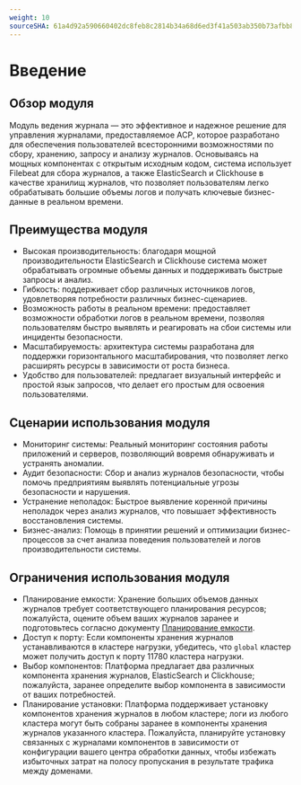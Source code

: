 ```yaml
---
weight: 10
sourceSHA: 61a4d92a590660402dc8feb8c2814b34a68d6ed3f41a503ab350b73afbb8c09d
---
```


# Введение

## Обзор модуля

Модуль ведения журнала — это эффективное и надежное решение для управления журналами, предоставляемое ACP, которое разработано для обеспечения пользователей всесторонними возможностями по сбору, хранению, запросу и анализу журналов. Основываясь на мощных компонентах с открытым исходным кодом, система использует Filebeat для сбора журналов, а также ElasticSearch и Clickhouse в качестве хранилищ журналов, что позволяет пользователям легко обрабатывать большие объемы логов и получать ключевые бизнес-данные в реальном времени.

## Преимущества модуля

- Высокая производительность: благодаря мощной производительности ElasticSearch и Clickhouse система может обрабатывать огромные объемы данных и поддерживать быстрые запросы и анализ.
- Гибкость: поддерживает сбор различных источников логов, удовлетворяя потребности различных бизнес-сценариев.
- Возможность работы в реальном времени: предоставляет возможности обработки логов в реальном времени, позволяя пользователям быстро выявлять и реагировать на сбои системы или инциденты безопасности.
- Масштабируемость: архитектура системы разработана для поддержки горизонтального масштабирования, что позволяет легко расширять ресурсы в зависимости от роста бизнеса.
- Удобство для пользователей: предлагает визуальный интерфейс и простой язык запросов, что делает его простым для освоения пользователями.

## Сценарии использования модуля

- Мониторинг системы: Реальный мониторинг состояния работы приложений и серверов, позволяющий вовремя обнаруживать и устранять аномалии.
- Аудит безопасности: Сбор и анализ журналов безопасности, чтобы помочь предприятиям выявлять потенциальные угрозы безопасности и нарушения.
- Устранение неполадок: Быстрое выявление коренной причины неполадок через анализ журналов, что повышает эффективность восстановления системы.
- Бизнес-анализ: Помощь в принятии решений и оптимизации бизнес-процессов за счет анализа поведения пользователей и логов производительности системы.

## Ограничения использования модуля

- Планирование емкости: Хранение больших объемов данных журналов требует соответствующего планирования ресурсов; пожалуйста, оцените объем ваших журналов заранее и подготовьтесь согласно документу [Планирование емкости](./architecture/capacity_planning.mdx).
- Доступ к порту: Если компоненты хранения журналов устанавливаются в кластере нагрузки, убедитесь, что `global` кластер может получить доступ к порту 11780 кластера нагрузки.
- Выбор компонентов: Платформа предлагает два различных компонента хранения журналов, ElasticSearch и Clickhouse; пожалуйста, заранее определите выбор компонента в зависимости от ваших потребностей.
- Планирование установки: Платформа поддерживает установку компонентов хранения журналов в любом кластере; логи из любого кластера могут быть собраны заранее в компоненты хранения журналов указанного кластера. Пожалуйста, планируйте установку связанных с журналами компонентов в зависимости от конфигурации вашего центра обработки данных, чтобы избежать избыточных затрат на полосу пропускания в результате трафика между доменами.
